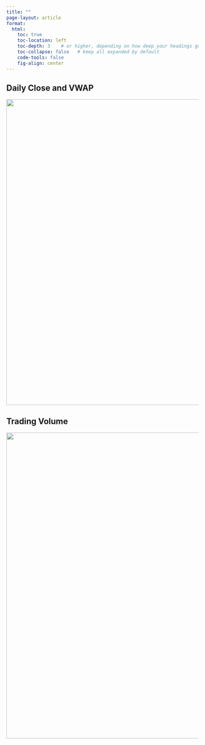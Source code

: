 ```yaml
---
title: "" 
page-layout: article
format:
  html:
    toc: true
    toc-location: left
    toc-depth: 3    # or higher, depending on how deep your headings go
    toc-collapse: false   # keep all expanded by default
    code-tools: false
    fig-align: center
---
```


<!-- # xxxx -->
<!-- xxxx: Latest Company Metrics-->

## Daily Close and VWAP



<!--### CEP -->

![](latest/stock_prices/twentyone_cep_plot_price_vwap.png){width=800}


## Trading Volume

<!--### CEP -->

![](latest/stock_prices/twentyone_cep_avg_volume_trailing12.png){width=800}
